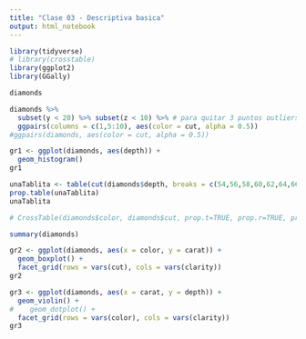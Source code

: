 ```yaml
---
title: "Clase 03 - Descriptiva basica"
output: html_notebook
---
```


```r
library(tidyverse)
# library(crosstable)
library(ggplot2)
library(GGally)
```

```r
diamonds
```

```r
diamonds %>% 
  subset(y < 20) %>% subset(z < 10) %>% # para quitar 3 puntos outliers
  ggpairs(columns = c(1,5:10), aes(color = cut, alpha = 0.5))
#ggpairs(diamonds, aes(color = cut, alpha = 0.5))
```

```r
gr1 <- ggplot(diamonds, aes(depth)) + 
  geom_histogram()
gr1
```

```r
unaTablita <- table(cut(diamonds$depth, breaks = c(54,56,58,60,62,64,66,68,70)))
prop.table(unaTablita)
unaTablita
```
```r
# CrossTable(diamonds$color, diamonds$cut, prop.t=TRUE, prop.r=TRUE, prop.c=TRUE)
```

  
```r
summary(diamonds)
```

```r
gr2 <- ggplot(diamonds, aes(x = color, y = carat)) + 
  geom_boxplot() +
  facet_grid(rows = vars(cut), cols = vars(clarity))
gr2
```

```r
gr3 <- ggplot(diamonds, aes(x = carat, y = depth)) + 
  geom_violin() +
#    geom_dotplot() +
  facet_grid(rows = vars(color), cols = vars(clarity))
gr3
```